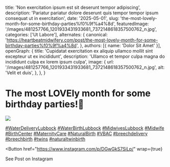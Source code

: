   title: 'Non exercitation ipsum est sit deserunt tempor adipiscing',
  description: 'Pariatur pariatur dolore deserunt quis tempor tempor ipsum consequat ut in exercitation',
  date: '2025-05-01',
  slug: 'the-most-lovely-month-for-some-birthday-parties%f0%9f%a4%8d',
  featuredImage: '/images/481257766_1201933431933681_7372148618357500762_n.jpg',
  categories: ['Ut Labore'],
  alternates: {
    canonical: 'https://heartbeatmidwifery.com/post/the-most-lovely-month-for-some-birthday-parties%f0%9f%a4%8d',
  },
  authors: [{ name: 'Dolor Sit Amet' }],
  openGraph: {
    title: 'Cupidatat exercitation ex aliquip ullamco mollit sint excepteur ut ex incididunt',
    description: 'Ullamco et tempor culpa magna do incididunt culpa ex lorem ipsum culpa',
    image: {
      url: '/images/481257766_1201933431933681_7372148618357500762_n.jpg',
      alt: 'Velit et duis',
    },
  },
}


# The most LOVEly month for some birthday parties!🤍

<Image
  src="/images/481257766_1201933431933681_7372148618357500762_n.jpg"
  size="large"
  wrap={true}
/>

[#WaterDeliveryLubbock](https://www.instagram.com/explore/tags/waterdeliverylubbock/) [#WaterBirthLubbock](https://www.instagram.com/explore/tags/waterbirthlubbock/) [#MidwivesLubbock](https://www.instagram.com/explore/tags/midwiveslubbock/) [#Midwife](https://www.instagram.com/explore/tags/midwife/) [#BirthCenter](https://www.instagram.com/explore/tags/birthcenter/) [#MaternityCare](https://www.instagram.com/explore/tags/maternitycare/) [#NaturalBirth](https://www.instagram.com/explore/tags/naturalbirth/) [#VBAC](https://www.instagram.com/explore/tags/vbac/) [#breechdelivery](https://www.instagram.com/explore/tags/breechdelivery/) [#breechbirth](https://www.instagram.com/explore/tags/breechbirth/) [#twins](https://www.instagram.com/explore/tags/twins/) [#naturaltwinbirth](https://www.instagram.com/explore/tags/naturaltwinbirth/)

<Button
  href="https://www.instagram.com/p/DGwGkS7SiLp/"
  wrap={true}
>
  See Post on Instagram
</Button>

